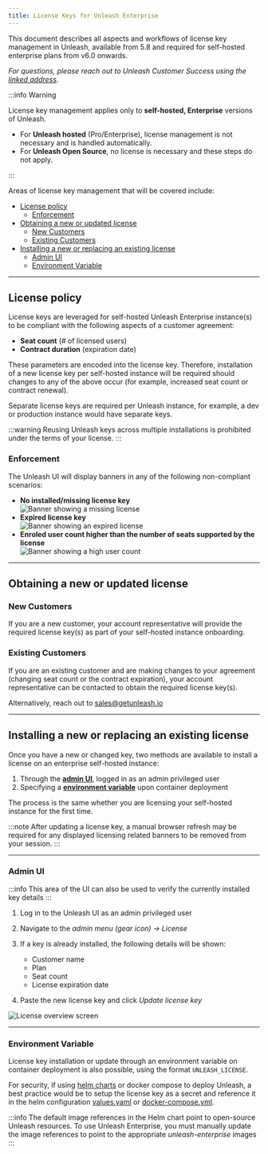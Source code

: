 ```yaml
---
title: License Keys for Unleash Enterprise
---
```



This document describes all aspects and workflows of license key management in Unleash, available from 5.8 and required for self-hosted enterprise plans from v6.0 onwards.

_For questions, please reach out to Unleash Customer Success using the [linked address](mailto:customersuccess@getunleash.io)_.

:::info Warning

License key management applies only to **self-hosted, Enterprise** versions of Unleash.

-   For **Unleash hosted** (Pro/Enterprise), license management is not necessary and is handled automatically.
-   For **Unleash Open Source**, no license is necessary and these steps do not apply.

:::

Areas of license key management that will be covered include:

-   [License policy](#license-policy)
    -   [Enforcement](#enforcement)
-   [Obtaining a new or updated license](#obtaining-a-new-or-updated-license)
    -   [New Customers](#new-customers)
    -   [Existing Customers](#existing-customers)
-   [Installing a new or replacing an existing license](#installing-a-new-or-replacing-an-existing-license)
    -   [Admin UI](#admin-ui)
    -   [Environment Variable](#environment-variable)

---

## License policy

License keys are leveraged for self-hosted Unleash Enterprise instance(s) to be compliant with the following aspects of a customer agreement:

-   **Seat count** (# of licensed users)
-   **Contract duration** (expiration date)

These parameters are encoded into the license key. Therefore, installation of a new license key per self-hosted instance will be required should changes to any of the above occur (for example, increased seat count or contract renewal).

Separate license keys are required per Unleash instance, for example, a dev or production instance would have separate keys.

:::warning
Reusing Unleash keys across multiple installations is prohibited under the terms of your license.
:::

### Enforcement

The Unleash UI will display banners in any of the following non-compliant scenarios:

-   **No installed/missing license key**  
    ![Banner showing a missing license](/img/license-banner-missing.png)
-   **Expired license key**  
    ![Banner showing an expired license](/img/license-banner-expired.png)
-   **Enroled user count higher than the number of seats supported by the license**  
    ![Banner showing a high user count](/img/license-banner-highuser.png)

---

## Obtaining a new or updated license

### New Customers

If you are a new customer, your account representative will provide the required license key(s) as part of your self-hosted instance onboarding.

### Existing Customers

If you are an existing customer and are making changes to your agreement (changing seat count or the contract expiration), your account representative can be contacted to obtain the required license key(s).

Alternatively, reach out to sales@getunleash.io

---

## Installing a new or replacing an existing license

Once you have a new or changed key, two methods are available to install a license on an enterprise self-hosted instance:

1. Through the [**admin UI**](#admin-ui), logged in as an admin privileged user
2. Specifying a [**environment variable**](#environment-variable) upon container deployment

The process is the same whether you are licensing your self-hosted instance for the first time.

:::note
After updating a license key, a manual browser refresh may be required for any displayed licensing related banners to be removed from your session.
:::

---

### Admin UI

:::info
This area of the UI can also be used to verify the currently installed key details
:::

1. Log in to the Unleash UI as an admin privileged user
2. Navigate to the _admin menu (gear icon) -> License_
3. If a key is already installed, the following details will be shown:

    - Customer name
    - Plan
    - Seat count
    - License expiration date

4. Paste the new license key and click _Update license key_

![License overview screen](/img/license-overview.png)

---

### Environment Variable

License key installation or update through an environment variable on container deployment is also possible, using the format `UNLEASH_LICENSE`.

For security, if using [helm charts](https://github.com/Unleash/helm-charts) or docker compose to deploy Unleash, a best practice would be to setup the license key as a secret and reference it in the helm configuration [values.yaml](https://github.com/Unleash/helm-charts/blob/main/charts/unleash/values.yaml) or [docker-compose.yml](https://github.com/Unleash/unleash/blob/main/docker-compose.yml).

:::info
The default image references in the Helm chart point to open-source Unleash resources. To use Unleash Enterprise, you must manually update the image references to point to the appropriate _unleash-enterprise_ images
:::
